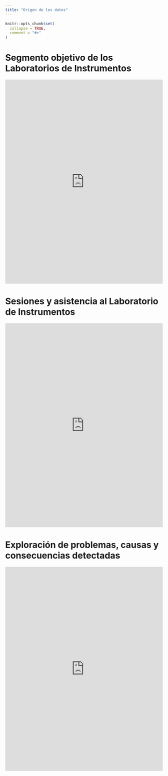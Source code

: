 ```yaml
---
title: "Origen de los datos"
---
```


```r
knitr::opts_chunk$set(
  collapse = TRUE,
  comment = "#>"
)
```


# Segmento objetivo de los Laboratorios de Instrumentos

<iframe width="100%" height="650" src="https://datastudio.google.com/embed/reporting/a5b9919c-f5b2-4c1b-b89d-f545953fc792/page/p_2kffrti2oc" frameborder="0" style="border:0" allowfullscreen></iframe>


# Sesiones y asistencia al Laboratorio de Instrumentos

<iframe width="100%" height="650" src="https://datastudio.google.com/embed/reporting/ba9813ee-8201-4a4e-be25-fdf89fdd6023/page/p_bpzufsmfpc" frameborder="0" style="border:0" allowfullscreen></iframe>

# Exploración de problemas, causas y consecuencias detectadas

<iframe width="100%" height="650" src="https://datastudio.google.com/embed/reporting/c74c9ca2-bddb-4f02-8e68-4cbaf2dcf1af/page/lreeC" frameborder="0" style="border:0" allowfullscreen></iframe>
